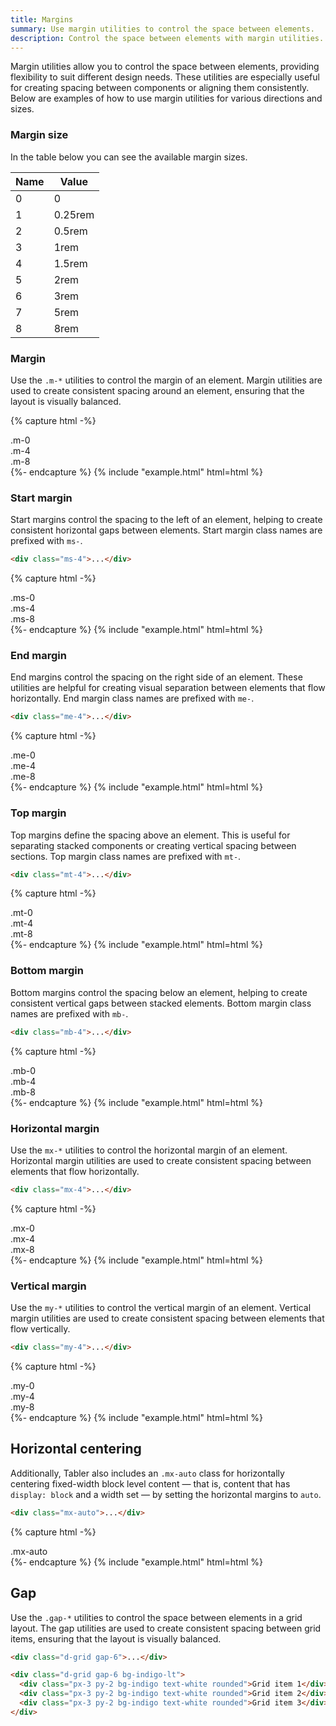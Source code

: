 ```yaml
---
title: Margins
summary: Use margin utilities to control the space between elements.
description: Control the space between elements with margin utilities.
---
```


Margin utilities allow you to control the space between elements, providing flexibility to suit different design needs. These utilities are especially useful for creating spacing between components or aligning them consistently. Below are examples of how to use margin utilities for various directions and sizes.


### Margin size

In the table below you can see the available margin sizes.

Name|Value
-|-
0|0
1|0.25rem
2|0.5rem
3|1rem
4|1.5rem
5|2rem
6|3rem
7|5rem
8|8rem


### Margin

Use the `.m-*` utilities to control the margin of an element. Margin utilities are used to create consistent spacing around an element, ensuring that the layout is visually balanced.

{% capture html -%}
<div class="d-flex">
  <div class="bg-purple-lt">
    <div class="px-3 py-2 m-0 bg-purple rounded text-white font-monospace">.m-0</div>
  </div>
</div>
<div class="d-flex">
  <div class="bg-purple-lt">
    <div class="px-3 py-2 m-4 bg-purple rounded text-white font-monospace">.m-4</div>
  </div>
</div>
<div class="d-flex">
  <div class="bg-purple-lt">
    <div class="px-3 py-2 m-8 bg-purple rounded text-white font-monospace">.m-8</div>
  </div>
</div>
{%- endcapture %}
{% include "example.html" html=html %}

### Start margin

Start margins control the spacing to the left of an element, helping to create consistent horizontal gaps between elements. Start margin class names are prefixed with `ms-`.

```html
<div class="ms-4">...</div>
```

{% capture html -%}
<div class="d-flex">
  <div class="bg-red-lt">
    <div class="px-3 py-2 ms-0 bg-red rounded text-white font-monospace">.ms-0</div>
  </div>
</div>
<div class="d-flex">
  <div class="bg-red-lt">
    <div class="px-3 py-2 ms-4 bg-red rounded text-white font-monospace">.ms-4</div>
  </div>
</div>
<div class="d-flex">
  <div class="bg-red-lt">
    <div class="px-3 py-2 ms-8 bg-red rounded text-white font-monospace">.ms-8</div>
  </div>
</div>
{%- endcapture %}
{% include "example.html" html=html %}

### End margin

End margins control the spacing on the right side of an element. These utilities are helpful for creating visual separation between elements that flow horizontally. End margin class names are prefixed with `me-`.

```html
<div class="me-4">...</div>
```

{% capture html -%}
<div class="d-flex">
  <div class="bg-orange-lt">
    <div class="px-3 py-2 ms-0 bg-orange rounded text-white font-monospace">.me-0</div>
  </div>
</div>
<div class="d-flex">
  <div class="bg-orange-lt">
    <div class="px-3 py-2 me-4 bg-orange rounded text-white font-monospace">.me-4</div>
  </div>
</div>
<div class="d-flex">
  <div class="bg-orange-lt">
    <div class="px-3 py-2 me-8 bg-orange rounded text-white font-monospace">.me-8</div>
  </div>
</div>
{%- endcapture %}
{% include "example.html" html=html %}

### Top margin

Top margins define the spacing above an element. This is useful for separating stacked components or creating vertical spacing between sections. Top margin class names are prefixed with `mt-`.

```html
<div class="mt-4">...</div>
```

{% capture html -%}
<div class="d-flex">
  <div class="bg-yellow-lt">
    <div class="px-3 py-2 mt-0 bg-yellow rounded text-white font-monospace">.mt-0</div>
  </div>
</div>
<div class="d-flex">
  <div class="bg-yellow-lt">
    <div class="px-3 py-2 mt-4 bg-yellow rounded text-white font-monospace">.mt-4</div>
  </div>
</div>
<div class="d-flex">
  <div class="bg-yellow-lt">
    <div class="px-3 py-2 mt-8 bg-yellow rounded text-white font-monospace">.mt-8</div>
  </div>
</div>
{%- endcapture %}
{% include "example.html" html=html %}

### Bottom margin

Bottom margins control the spacing below an element, helping to create consistent vertical gaps between stacked elements. Bottom margin class names are prefixed with `mb-`.

```html
<div class="mb-4">...</div>
```

{% capture html -%}
<div class="d-flex">
  <div class="bg-lime-lt">
    <div class="px-3 py-2 mb-0 bg-lime rounded text-white font-monospace">.mb-0</div>
  </div>
</div>
<div class="d-flex">
  <div class="bg-lime-lt">
    <div class="px-3 py-2 mb-4 bg-lime rounded text-white font-monospace">.mb-4</div>
  </div>
</div>
<div class="d-flex">
  <div class="bg-lime-lt">
    <div class="px-3 py-2 mb-8 bg-lime rounded text-white font-monospace">.mb-8</div>
  </div>
</div>
{%- endcapture %}
{% include "example.html" html=html %}

### Horizontal margin

Use the `mx-*` utilities to control the horizontal margin of an element. Horizontal margin utilities are used to create consistent spacing between elements that flow horizontally.

```html
<div class="mx-4">...</div>
```

{% capture html -%}
<div class="d-flex">
  <div class="bg-azure-lt">
    <div class="px-3 py-2 mx-0 bg-azure rounded text-white font-monospace">.mx-0</div>
  </div>
</div>
<div class="d-flex">
  <div class="bg-azure-lt">
    <div class="px-3 py-2 mx-4 bg-azure rounded text-white font-monospace">.mx-4</div>
  </div>
</div>
<div class="d-flex">
  <div class="bg-azure-lt">
    <div class="px-3 py-2 mx-8 bg-azure rounded text-white font-monospace">.mx-8</div>
  </div>
</div>
{%- endcapture %}
{% include "example.html" html=html %}


### Vertical margin

Use the `my-*` utilities to control the vertical margin of an element. Vertical margin utilities are used to create consistent spacing between elements that flow vertically.

```html
<div class="my-4">...</div>
```

{% capture html -%}
<div class="d-flex">
  <div class="bg-blue-lt">
    <div class="px-3 py-2 my-0 bg-blue rounded text-white font-monospace">.my-0</div>
  </div>
</div>
<div class="d-flex">
  <div class="bg-blue-lt">
    <div class="px-3 py-2 my-4 bg-blue rounded text-white font-monospace">.my-4</div>
  </div>
</div>
<div class="d-flex">
  <div class="bg-blue-lt">
    <div class="px-3 py-2 my-8 bg-blue rounded text-white font-monospace">.my-8</div>
  </div>
</div>
{%- endcapture %}
{% include "example.html" html=html %}

## Horizontal centering

Additionally, Tabler also includes an `.mx-auto` class for horizontally centering fixed-width block level content — that is, content that has `display: block` and a width set — by setting the horizontal margins to `auto`.

```html
<div class="mx-auto">...</div>
```

{% capture html -%}
<div class="bg-teal-lt w-100 d-flex">
  <div class="px-3 py-2 mx-auto bg-teal rounded text-white font-monospace">.mx-auto</div>
</div>
{%- endcapture %}
{% include "example.html" html=html %}

## Gap

Use the `.gap-*` utilities to control the space between elements in a grid layout. The gap utilities are used to create consistent spacing between grid items, ensuring that the layout is visually balanced.

```html
<div class="d-grid gap-6">...</div>
```

```html example 
<div class="d-grid gap-6 bg-indigo-lt">
  <div class="px-3 py-2 bg-indigo text-white rounded">Grid item 1</div>
  <div class="px-3 py-2 bg-indigo text-white rounded">Grid item 2</div>
  <div class="px-3 py-2 bg-indigo text-white rounded">Grid item 3</div>
</div>
```
